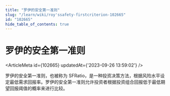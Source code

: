 ```yaml
---
title: "罗伊的安全第一准则"
slug: "/learn/wiki/roy'ssafety-firstcriterion-102665"
id: "102665"
hide_table_of_contents: true
---
```



# 罗伊的安全第一准则

<ArticleMeta id={102665} updatedAt={'2023-09-26 13:59:02'} />
<div className='border-solid border-b border-t-0 my-4 border-[var(--ifm-color-gray-300)]' />

罗伊的安全第一准则，也被称为 SFRatio，是一种投资决策方法，根据风险水平设定最低需求回报率。罗伊的安全第一准则允许投资者根据投资组合回报低于最低期望回报阈值的概率来进行比较。
